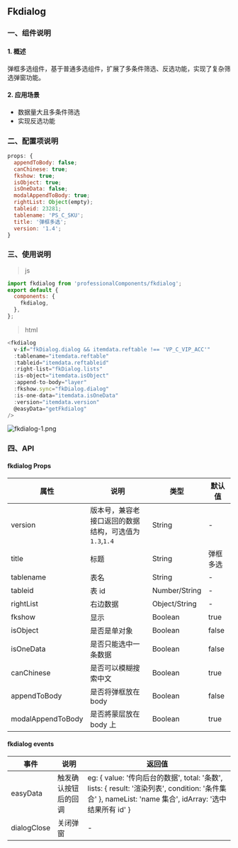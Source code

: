 
<Meta title="BASIC/Fkdialog" />

<style>{`
	.subheading {
		font-weight: 900;
		font-size: 13px;
		line-height: 24px;
		margin: 40px 0 12px 0;
	}
`}</style>

<!-- # 安装

<div className="subheading">NPM 安装</div> -->

## Fkdialog

### 一、组件说明

#### 1. 概述

弹框多选组件，基于普通多选组件，扩展了多条件筛选、反选功能，实现了复杂筛选弹窗功能。

#### 2. 应用场景

- 数据量大且多条件筛选
- 实现反选功能

### 二、配置项说明

```js
props: {
  appendToBody: false;
  canChinese: true;
  fkshow: true;
  isObject: true;
  isOneData: false;
  modalAppendToBody: true;
  rightList: Object(empty);
  tableid: 23281;
  tablename: 'PS_C_SKU';
  title: '弹框多选';
  version: '1.4';
}
```

### 三、使用说明

> js

```js
import fkdialog from 'professionalComponents/fkdialog';
export default {
  components: {
    fkdialog,
  },
};
```

> html

```js
<fkdialog
  v-if="fkDialog.dialog && itemdata.reftable !== 'VP_C_VIP_ACC'"
  :tablename="itemdata.reftable"
  :tableid="itemdata.reftableid"
  :right-list="fkDialog.lists"
  :is-object="itemdata.isObject"
  :append-to-body="layer"
  :fkshow.sync="fkDialog.dialog"
  :is-one-data="itemdata.isOneData"
  :version="itemdata.version"
  @easyData="getFkdialog"
/>
```

![fkdialog-1.png](https://p9-juejin.byteimg.com/tos-cn-i-k3u1fbpfcp/3de4df86724641bfb807d06e60c68176~tplv-k3u1fbpfcp-watermark.image?)

### 四、API

#### fkdialog Props

| 属性              | 说明                                                  | 类型          | 默认值   |
| ----------------- | ----------------------------------------------------- | ------------- | -------- |
| version           | 版本号，兼容老接口返回的数据结构，可选值为`1.3`,`1.4` | String        | -        |
| title             | 标题                                                  | String        | 弹框多选 |
| tablename         | 表名                                                  | String        | -        |
| tableid           | 表 id                                                 | Number/String | -        |
| rightList         | 右边数据                                              | Object/String | -        |
| fkshow            | 显示                                                  | Boolean       | true     |
| isObject          | 是否是单对象                                          | Boolean       | false    |
| isOneData         | 是否只能选中一条数据                                  | Boolean       | false    |
| canChinese        | 是否可以模糊搜索中文                                  | Boolean       | true     |
| appendToBody      | 是否将弹框放在 body                                   | Boolean       | false    |
| modalAppendToBody | 是否將蒙层放在 body 上                                | Boolean       | true     |

#### fkdialog events

| 事件        | 说明                 | 返回值                                                                                                                                                  |
| ----------- | -------------------- | ------------------------------------------------------------------------------------------------------------------------------------------------------- |
| easyData    | 触发确认按钮后的回调 | eg: { value: '传向后台的数据', total: '条数', lists: { result: '渲染列表', condition: '条件集合' }, nameList: 'name 集合', idArray: '选中结果所有 id' } |
| dialogClose | 关闭弹窗             | -                                                                                                                                                       |
